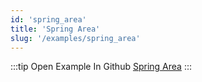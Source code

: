 ```yaml
---
id: 'spring_area'
title: 'Spring Area'
slug: '/examples/spring_area'
---
```


<README />

:::tip Open Example In Github
[Spring Area](https://github.com/facebookresearch/diffkt/tree/main/kotlin/examples/src/main/kotlin/examples/springArea)
:::